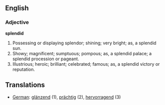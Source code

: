 ==English==

===Adjective===

'''splendid'''

#Possessing or displaying splendor; shining; very bright; as, a splendid sun.
#Showy; magnificent; sumptuous; pompous; as, a splendid palace; a splendid procession or pageant.
#Illustrious; heroic; brilliant; celebrated; famous; as, a splendid victory or reputation.

==Translations==

*[[German]]: [[glänzend]] (1), [[prächtig]] (2), [[hervorragend]] (3)